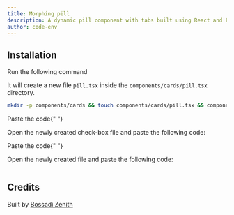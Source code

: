 ```yaml
---
title: Morphing pill
description: A dynamic pill component with tabs built using React and Framer Motion.
author: code-env
---
```


<ComponentPreview name="pill-cards" />

## Installation

<Steps>

<Step>Run the following command</Step>

It will create a new file `pill.tsx` inside the `components/cards/pill.tsx` directory.

```bash
mkdir -p components/cards && touch components/cards/pill.tsx && components/cards/check-box.tsx
```

<Step>Paste the code</Step>{" "}

Open the newly created check-box file and paste the following code:

<Step>Paste the code</Step>{" "}

Open the newly created file and paste the following code:

```jsx file=<rootDir>/fg/cards/pill.tsx

```

</Steps>

## Credits

Built by [Bossadi Zenith](https://github.com/code-env)
